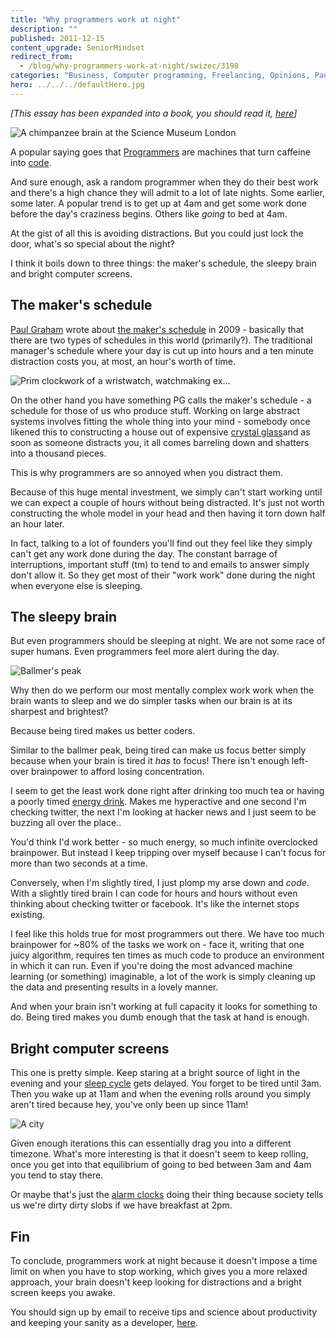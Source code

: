 ```yaml
---
title: "Why programmers work at night"
description: ""
published: 2011-12-15
content_upgrade: SeniorMindset
redirect_from:
  - /blog/why-programmers-work-at-night/swizec/3198
categories: "Business, Computer programming, Freelancing, Opinions, Paul Graham, Personal, Programmer, Programming, Side Projects, Source code"
hero: ../../../defaultHero.jpg
---
```


_\[This essay has been expanded into a book, you should read it, [here](http://nightowlsbook.com)]_

![A chimpanzee brain at the Science Museum London](https://swizec.com/wp-content/uploads/2011/12/300px-Chimp_Brain_in_a_jar8.jpg "A chimpanzee brain at the Science Museum London")

A popular saying goes that [Programmers](http://en.wikipedia.org/wiki/Programmer "Programmer") are machines that turn caffeine into [code](http://en.wikipedia.org/wiki/Source_code "Source code").

And sure enough, ask a random programmer when they do their best work and there's a high chance they will admit to a lot of late nights. Some earlier, some later. A popular trend is to get up at 4am and get some work done before the day's craziness begins. Others like _going_ to bed at 4am.

At the gist of all this is avoiding distractions. But you could just lock the door, what's so special about the night?

I think it boils down to three things: the maker's schedule, the sleepy brain and bright computer screens.

## The maker's schedule

[Paul Graham](http://paulgraham.com "Paul Graham (computer programmer)") wrote about [the maker's schedule](http://www.paulgraham.com/makersschedule.html) in 2009 - basically that there are two types of schedules in this world (primarily?). The traditional manager's schedule where your day is cut up into hours and a ten minute distraction costs you, at most, an hour's worth of time.

![Prim clockwork of a wristwatch, watchmaking ex...](https://swizec.com/wp-content/uploads/2011/12/300px-Prim_clockwork4.jpg "Prim clockwork of a wristwatch, watchmaking ex...")

On the other hand you have something PG calls the maker's schedule - a schedule for those of us who produce stuff. Working on large abstract systems involves fitting the whole thing into your mind - somebody once likened this to constructing a house out of expensive [crystal glass](http://en.wikipedia.org/wiki/Lead_glass "Lead glass")and as soon as someone distracts you, it all comes barreling down and shatters into a thousand pieces.

This is why programmers are so annoyed when you distract them.

Because of this huge mental investment, we simply can't start working until we can expect a couple of hours without being distracted. It's just not worth constructing the whole model in your head and then having it torn down half an hour later.

In fact, talking to a lot of founders you'll find out they feel like they simply can't get any work done during the day. The constant barrage of interruptions, important stuff (tm) to tend to and emails to answer simply don't allow it. So they get most of their "work work" done during the night when everyone else is sleeping.

## The sleepy brain

But even programmers should be sleeping at night. We are not some race of super humans. Even programmers feel more alert during the day.

![Ballmer's peak](https://swizec.com/wp-content/uploads/2011/12/ballmer_peak1.png "Ballmer's peak")

Why then do we perform our most mentally complex work work when the brain wants to sleep and we do simpler tasks when our brain is at its sharpest and brightest?

Because being tired makes us better coders.

Similar to the ballmer peak, being tired can make us focus better simply because when your brain is tired it _has_ to focus! There isn't enough left-over brainpower to afford losing concentration.

I seem to get the least work done right after drinking too much tea or having a poorly timed [energy drink](http://en.wikipedia.org/wiki/Energy_drink "Energy drink"). Makes me hyperactive and one second I'm checking twitter, the next I'm looking at hacker news and I just seem to be buzzing all over the place..

You'd think I'd work better - so much energy, so much infinite overclocked brainpower. But instead I keep tripping over myself because I can't focus for more than two seconds at a time.

Conversely, when I'm slightly tired, I just plomp my arse down and _code_. With a slightly tired brain I can code for hours and hours without even thinking about checking twitter or facebook. It's like the internet stops existing.

I feel like this holds true for most programmers out there. We have too much brainpower for ~80% of the tasks we work on - face it, writing that one juicy algorithm, requires ten times as much code to produce an environment in which it can run. Even if you're doing the most advanced machine learning (or something) imaginable, a lot of the work is simply cleaning up the data and presenting results in a lovely manner.

And when your brain isn't working at full capacity it looks for something to do. Being tired makes you dumb enough that the task at hand is enough.

## Bright computer screens

This one is pretty simple. Keep staring at a bright source of light in the evening and your [sleep cycle](http://en.wikipedia.org/wiki/Circadian_rhythm "Circadian rhythm") gets delayed. You forget to be tired until 3am. Then you wake up at 11am and when the evening rolls around you simply aren't tired because hey, you've only been up since 11am!

![A city](https://swizec.com/wp-content/uploads/2011/12/300px-Innsbrucklarge5.jpg "A city")

Given enough iterations this can essentially drag you into a different timezone. What's more interesting is that it doesn't seem to keep rolling, once you get into that equilibrium of going to bed between 3am and 4am you tend to stay there.

Or maybe that's just the [alarm clocks](http://en.wikipedia.org/wiki/Alarm_clock "Alarm clock") doing their thing because society tells us we're dirty dirty slobs if we have breakfast at 2pm.

## Fin

To conclude, programmers work at night because it doesn't impose a time limit on when you have to stop working, which gives you a more relaxed approach, your brain doesn't keep looking for distractions and a bright screen keeps you awake.

You should sign up by email to receive tips and science about productivity and keeping your sanity as a developer, [here](http://swiz.ec/nightowls-list).

